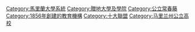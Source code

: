 [[Category:馬里蘭大學系統|Category:馬里蘭大學系統]]
[[Category:贈地大學及學院|Category:贈地大學及學院]]
[[Category:公立常春藤|Category:公立常春藤]]
[[Category:1856年創建的教育機構|Category:1856年創建的教育機構]]
[[Category:十大聯盟|Category:十大聯盟]]
[[Category:马里兰州公立高校|Category:马里兰州公立高校]]